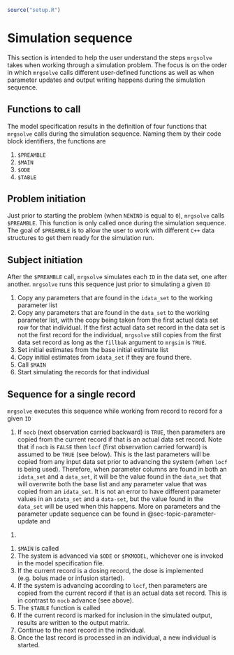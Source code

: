 ```r
source("setup.R")
```

# Simulation sequence {#sec-section-sequence}

This section is intended to help the user understand
the steps `mrgsolve` takes when working through 
a simulation problem.  The focus is on the order
in which `mrgsolve` calls different user-defined
functions as well as when parameter updates
and output writing happens during the simulation
sequence. 

## Functions to call
The model specification results in the definition
of four functions that `mrgsolve` calls during the 
simulation sequence.  Naming them by 
their code block identifiers, the functions are

1. `$PREAMBLE`
1. `$MAIN`
1. `$ODE`
1. `$TABLE`

## Problem initiation
Just prior to starting the problem (when `NEWIND` is 
equal to `0`), `mrgsolve` calls `$PREAMBLE`.  This function is only called 
once during the simulation sequence.  The goal of `$PREAMBLE` is to allow
the user to work with different `C++` data structures to get them ready for 
the simulation run. 

## Subject initiation
After the `$PREAMBLE` call, `mrgsolve` simulates
each `ID` in the data set, one after another.  `mrgsolve` runs this sequence 
just prior to simulating a given `ID`

1. Copy any parameters that are found in the `idata_set` to the working 
parameter list
1. Copy any parameters that are found in 
the `data_set` to the working parameter list, 
with the copy being taken from the first actual
data set row for that individual.  If the 
first actual data set record in the data set
is not the first record for the individual, 
`mrgsolve` still copies from the first data 
set record as long as the `fillbak` argument
to `mrgsim` is `TRUE`. 
1. Set initial estimates from the base 
initial estimate list
1. Copy initial estimates from `idata_set` if they
are found there.
1. Call `$MAIN`
1. Start simulating the records for that individual

## Sequence for a single record
`mrgsolve` executes this sequence while working 
from record to record for a given `ID`

1. If `nocb` (next observation carried backward) is `TRUE`, then parameters 
are  copied from the current record if that is an actual data set record. 
Note that if `nocb` is `FALSE` then `locf` (first observation carried forward) 
is assumed to be `TRUE` (see below).  This is the last parameters will be 
copied from any input data set prior to advancing the system (when `locf`
is being used).  Therefore, when parameter columns are found in both 
an `idata_set` and a `data_set`, it will be the value found in the `data_set`
that will overwrite both the base list and any parameter value that was 
copied from an `idata_set`.  It is not an error to have different parameter 
values in an `idata_set` and a `data-set`, but the value found in the `data_set`
will be used when this happens.  More on parameters and the parameter update
sequence can be found in @sec-topic-parameter-update and 
@sec-component-param.

1. `$MAIN` is called
1. The system is advanced via `$ODE` or `$PKMODEL`, 
whichever one is invoked in the model specification
file. 
1. If the current record is a dosing record, 
the dose is implemented (e.g. bolus made or 
infusion started). 
1. If the system is advancing according to 
`locf`, then parameters are copied from
the current record if that is an actual data set
record. This is in contrast to `nocb` advance (see
above).
1. The `$TABLE` function is called
1. If the current record is marked for inclusion 
in the simulated output, results are 
written to the output matrix.
1. Continue to the next record in the individual.
1. Once the last record is processed in an 
individual, a new individual is started.

